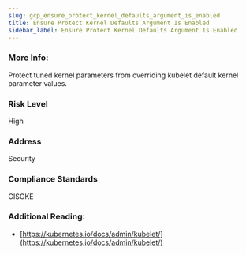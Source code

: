```yaml
---
slug: gcp_ensure_protect_kernel_defaults_argument_is_enabled
title: Ensure Protect Kernel Defaults Argument Is Enabled
sidebar_label: Ensure Protect Kernel Defaults Argument Is Enabled
---
```


### More Info:

Protect tuned kernel parameters from overriding kubelet default kernel parameter values.

### Risk Level

High

### Address

Security

### Compliance Standards

CISGKE

### Additional Reading:

- [https://kubernetes.io/docs/admin/kubelet/](https://kubernetes.io/docs/admin/kubelet/) 

